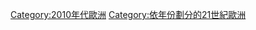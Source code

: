 {{Commons category|2011 in Europe}}

{{portal|歐洲}}

{{Year by category
|m=2
|c=0
|d=1
|y=1
|cat=歐洲
|sortkey=2010年代歐洲
|parent=依年份劃分的21世紀歐洲
|subcat=2011年各大洲
}}

[[Category:2010年代歐洲|Category:2010年代歐洲]]
[[Category:依年份劃分的21世紀歐洲|Category:依年份劃分的21世紀歐洲]]